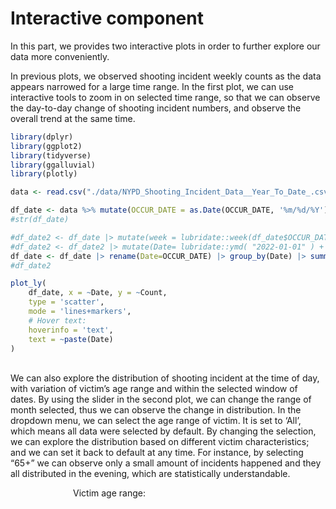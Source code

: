 # Interactive component
In this part, we provides two interactive plots in order to further explore our data more conveniently.

In previous plots, we observed shooting incident weekly counts as the data appears narrowed for a large time range. In the first plot, we can use interactive tools to zoom in on selected time range, so that we can observe the day-to-day change of shooting incident numbers, and observe the overall trend at the same time.
```r
library(dplyr)
library(ggplot2)
library(tidyverse)
library(ggalluvial)
library(plotly)

data <- read.csv("./data/NYPD_Shooting_Incident_Data__Year_To_Date_.csv", na.strings=c("(null)", "UNKNOWN", "U"))

df_date <- data %>% mutate(OCCUR_DATE = as.Date(OCCUR_DATE, '%m/%d/%Y'))
#str(df_date)

#df_date2 <- df_date |> mutate(week = lubridate::week(df_date$OCCUR_DATE)) |> group_by(week) |> summarize(Count = n())
#df_date2 <- df_date2 |> mutate(Date= lubridate::ymd( "2022-01-01" ) + lubridate::weeks( df_date2$week - 1 ))
df_date <- df_date |> rename(Date=OCCUR_DATE) |> group_by(Date) |> summarize(Count = n())
#df_date2

plot_ly(  
    df_date, x = ~Date, y = ~Count, 
    type = 'scatter',  
    mode = 'lines+markers',  
    # Hover text:  
    hoverinfo = 'text',  
    text = ~paste(Date)  
)  
```
<br>
We can also explore the distribution of shooting incident at the time of day, with variation of victim's age range and within the selected window of dates. By using the slider in the second plot, we can change the range of month selected, thus we can observe the change in distribution. In the dropdown menu, we can select the age range of victim. It is set to 'All', which means all data were selected by default. By changing the selection, we can explore the distribution based on different victim characteristics; and we can set it back to default at any time. 
For instance, by selecting "65+" we can observe only a small amount of incidents happened and they all distributed in the evening, which are statistically understandable. 



<meta charset="utf-8">

<style>
svg {
    font-family: sans-serif;
}

rect.overlay {
    stroke: black;
}

rect.selection {
  stroke: none;
  fill: steelblue;
  fill-opacity: 0.6;
}

#labelleft, #labelright {
  dominant-baseline: hanging;
  font-size: 12px;
}

#labelleft {
    text-anchor: end;
}

#labelright {
    text-anchor: start;
}
</style>

<!-- Load d3.js you can use ither version if you want -->
<script src="https://d3js.org/d3.v4.js"></script>

<!-- Create a div where the graph will take place -->
<div id="sliderDiv"></div>
<p id="dropdownP" style="margin-left:100px;">Victim age range: </p>
<div id="dataviz"></div>

<script>

// set the dimensions and margins of the graph
// You can change these values these are just sample values given
var margin = {top: 30, right: 100, bottom: 60, left: 100},
    width = 800 - margin.left - margin.right,
    height = 600 - margin.top - margin.bottom;

// append the svg object to the body of the page
var svg = d3.select("#dataviz")
  .append("svg")
    .attr("width", width + margin.left + margin.right)
    .attr("height", height + margin.top + margin.bottom)
  .append("g")
    .attr("transform",
          "translate(" + margin.left + "," + margin.top + ")");

var layout = ({width: 800, height: 100,
  margin: {top: 30, bottom: 35, left: 100, right: 100}
})

slider_snap = function(min, max, starting_min=min, starting_max=max) {
  var range = [min, max + 1]
  var starting_range = [starting_min, starting_max + 1]

  // set width and height of svg
  var w = layout.width
  var h = layout.height
  var margin = layout.margin

  // dimensions of slider bar
  var width = w - margin.left - margin.right;
  var height = h - margin.top - margin.bottom;

  // create x scale
  var x = d3.scaleLinear()
    .domain(range)  // data space
    .range([0, width]);  // display space
  
  // create svg and translated g
  var svg = d3.select("#sliderDiv").append("svg").attr("width", w).attr("height", h)
  const g = svg.append('g').attr('transform', `translate(${margin.left}, ${margin.top})`)
  
  // draw background lines
  g.append('g').selectAll('line')
    .data(d3.range(range[0], range[1]+1))
    .enter()
    .append('line')
    .attr('x1', d => x(d)).attr('x2', d => x(d))
    .attr('y1', 0).attr('y2', height)
    .style('stroke', '#ccc')
  
  // labels
  var labelL = g.append('text')
    .attr('id', 'labelleft')
    .attr('x', 0)
    .attr('y', height + 5)
    .text(range[0])

  var labelR = g.append('text')
    .attr('id', 'labelright')
    .attr('x', 0)
    .attr('y', height + 5)
    .text(range[1])

  // define brush
  var brush = d3.brushX()
    .extent([[0,0], [width, height]])
    .on('brush', function() {
      var s = d3.event.selection;
      // update and move labels
      labelL.attr('x', s[0])
        .text(Math.round(x.invert(s[0])))
      labelR.attr('x', s[1])
        .text(Math.round(x.invert(s[1])) - 1)
      // move brush handles      
      handle.attr("display", null).attr("transform", function(d, i) { return "translate(" + [ s[i], - height / 4] + ")"; });
      // update view
      // if the view should only be updated after brushing is over, 
      // move these two lines into the on('end') part below
      svg.node().value = s.map(d => Math.round(x.invert(d)));
      //svg.node().dispatchEvent(new CustomEvent("input"));
      let event = new Event("change"); sliderDiv.dispatchEvent(event);
    })
    .on('end', function() {
      if (!d3.event.sourceEvent) return;
      var d0 = d3.event.selection.map(x.invert);
      var d1 = d0.map(Math.round)
      d3.select(this).transition().call(d3.event.target.move, d1.map(x))
    })

  // append brush to g
  var gBrush = g.append("g")
      .attr("class", "brush")
      .call(brush)

  // add brush handles (from https://bl.ocks.org/Fil/2d43867ba1f36a05459c7113c7f6f98a)
  var brushResizePath = function(d) {
      var e = +(d.type == "e"),
          x = e ? 1 : -1,
          y = height / 2;
      return "M" + (.5 * x) + "," + y + "A6,6 0 0 " + e + " " + (6.5 * x) + "," + (y + 6) + "V" + (2 * y - 6) +
        "A6,6 0 0 " + e + " " + (.5 * x) + "," + (2 * y) + "Z" + "M" + (2.5 * x) + "," + (y + 8) + "V" + (2 * y - 8) +
        "M" + (4.5 * x) + "," + (y + 8) + "V" + (2 * y - 8);
  }

  var handle = gBrush.selectAll(".handle--custom")
    .data([{type: "w"}, {type: "e"}])
    .enter().append("path")
    .attr("class", "handle--custom")
    .attr("stroke", "#000")
    .attr("fill", '#eee')
    .attr("cursor", "ew-resize")
    .attr("d", brushResizePath);
    
  // override default behaviour - clicking outside of the selected area 
  // will select a small piece there rather than deselecting everything
  // https://bl.ocks.org/mbostock/6498000
  gBrush.selectAll(".overlay")
    .each(function(d) { d.type = "selection"; })
    .on("mousedown touchstart", brushcentered)
  
  function brushcentered() {
    var dx = x(1) - x(0), // Use a fixed width when recentering.
    cx = d3.mouse(this)[0],
    x0 = cx - dx / 2,
    x1 = cx + dx / 2;
    d3.select(this.parentNode).call(brush.move, x1 > width ? [width - dx, width] : x0 < 0 ? [0, dx] : [x0, x1]);
  }
  
  // select entire starting range
  gBrush.call(brush.move, starting_range.map(x))

  g.append("text")
    .attr("x", (width / 2))             
    .attr("y", 0 - (margin.top / 2))
    .attr("text-anchor", "middle")  
    .style("font-size", "16px") 
    //.style("text-decoration", "underline")  
    .text("Select time range");

  var getRange = function() { var range = d3.brushSelection(gBrush.node()).map(d => Math.round(x.invert(d))); return range }
  return {getRange: getRange}
  
  return svg.node()
}

// uncomment the function and complete this function to plot required graphs
d3.csv("https://raw.githubusercontent.com/tracyhsj/NYC2022-Shooting-Incident-Analysis/main/data/NYPD_Shooting_Incident_Data__Year_To_Date_.csv", function(data) {
  //console.log(data)

  var data_keys = ["All", "<18", "25-44", "18-24", "45-64", "65+"];

  var initial_key = "All"
  var curr_data = data;

  var dur = 500;

  // Y axis: initialization
  var y = d3.scaleLinear()
      .range([height, 0]);
  var yAxis = svg.append("g")

  var x = d3.scaleTime()
        .domain([new Date().setHours(0,0,0), new Date().setHours(23,59,59)])
        //.domain([format(timeparse("00:00:00")), format(timeparse("23:59:59"))])
        .range([0, width]);
  
  var xAxis = svg.append("g")
                .attr("transform", "translate(0," + height + ")")

  // A function that builds the graph for a specific value of bin
  function update() {
      xAxis
          .transition()
          .duration(dur)
          .call(d3.axisBottom(x));

    // set the parameters for the histogram
    var histogram = d3.histogram()
        .value(function(d) {
            const [hh, mm, ss] = d.OCCUR_TIME.split(':');
            return new Date().setHours(+hh, +mm, +ss);
            //return d.OCCUR_TIME;
            })   // I need to give the vector of value
        .domain(x.domain())  // then the domain of the graphic
        .thresholds(x.ticks(24)); // then the numbers of bins

    // And apply this function to data to get the bins
    var bins = histogram(curr_data);

    // Y axis: update now that we know the domain
    y.domain([0, d3.max(bins, function(d) { return d.length; })]);   // d3.hist has to be called before the Y axis obviously
    yAxis
        .transition()
        .duration(dur)
        .call(d3.axisLeft(y));

    // Join the rect with the bins data
    var u = svg.selectAll("rect")
        .data(bins)

    // Manage the existing bars and eventually the new ones:
    u
        .enter()
        .append("rect") // Add a new rect for each new elements
        .merge(u) // get the already existing elements as well
        .transition() // and apply changes to all of them
        .duration(dur)
          .attr("x", 1)
          .attr("transform", function(d) { return "translate(" + x(d.x0) + "," + y(d.length) + ")"; })
          .attr("width", function(d) { return x(d.x1) - x(d.x0) -1 ; })
          .attr("height", function(d) { return height - y(d.length); })
          .style("fill", "#69b3a2")

    // If less bar in the new histogram, I delete the ones not in use anymore
    u.exit().remove()

    };

    var dropdownChange = function() {
        var newKey = d3.select(this).property('value');
        if(newKey == "All") { curr_data = data;}
        else {curr_data = data.filter(d=>d.VIC_AGE_GROUP==newKey)}
        
        update();
        //console.log(curr_data)
        //update(parseInt(d3.select("#nBin").property('value')));
        //d3.select("#nBin").property('value', 10);
        //update(10);
    };

    var dropdown = d3.select("#dropdownP")
        .insert("select", "svg")
        .on("change", dropdownChange);

    dropdown.selectAll("option")
      .data(data_keys)
      .enter().append("option")
        .attr("value", function (d) { return d; })
        .text(function (d) {
            return d[0].toUpperCase() + d.slice(1,d.length); // capitalize 1st letter
        });

  update();

  var myslider = slider_snap(1, 12)

  d3.select('#sliderDiv').on('change', function() {
    //console.log(myslider.getRange())
    var starting_month = myslider.getRange()[0]
    var ending_month = myslider.getRange()[1]-1;
    curr_data = data.filter(function(d) {
      const [mm, dd, yy] = d.OCCUR_DATE.split('/')
      return parseInt(mm)>=starting_month && parseInt(mm)<=ending_month;
    })
    //console.log(starting_month, ending_month)
    //console.log(curr_data)
    update();
  });

  svg.append("text")
    .attr("class", "y label")
    .attr("text-anchor", "middle")
    .attr("y", -40)
    .attr("x", -height/2)
    .attr("transform", "rotate(-90)")
    .style("font-size", "16px")
    .text("Number of incidents");

  svg.append("text")
    .attr("x", (width / 2))             
    .attr("y", 0 - (margin.top / 2))
    .attr("text-anchor", "middle")  
    .style("font-size", "16px") 
    //.style("text-decoration", "underline")  
    .text("Shooting Incidents Occur time in 2022");


});
</script>
<!-- Reference: d3 slider codes: https://observablehq.com/@sarah37/snapping-range-slider-with-d3-brush-->